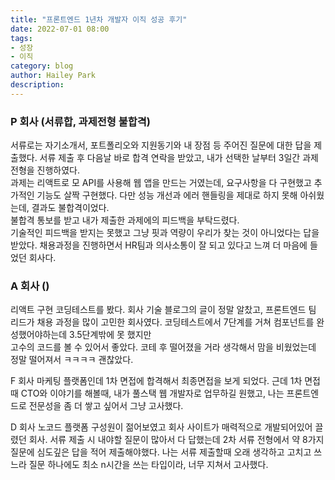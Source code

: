 ```yaml
---
title: "프론트엔드 1년차 개발자 이직 성공 후기"
date: 2022-07-01 08:00
tags:
- 성장
- 이직
category: blog
author: Hailey Park
description: 
---
```


### P 회사 (서류합, 과제전형 불합격)

서류로는 자기소개서, 포트폴리오와 지원동기와 내 장점 등 주어진 질문에 대한 답을 제출했다. 
서류 제출 후 다음날 바로 합격 연락을 받았고, 내가 선택한 날부터 3일간 과제 전형을 진행하였다.  
과제는 리액트로 모 API를 사용해 웹 앱을 만드는 거였는데, 요구사항을 다 구현했고 추가적인 기능도 살짝 구현했다. 
다만 성능 개선과 에러 핸들링을 제대로 하지 못해 아쉬웠는데, 결과도 불합격이었다.  
불합격 통보를 받고 내가 제출한 과제에의 피드백을 부탁드렸다.  
기술적인 피드백을 받지는 못했고 그냥 핏과 역량이 우리가 찾는 것이 아니었다는 답을 받았다.
채용과정을 진행하면서 HR팀과 의사소통이 잘 되고 있다고 느껴 더 마음에 들었던 회사다. 

### A 회사 ()

리액트 구현 코딩테스트를 봤다. 
회사 기술 블로그의 글이 정말 알찼고, 프론트엔드 팀 리드가 채용 과정을 많이 고민한 회사였다.
코딩테스트에서 7단계를 거쳐 컴포넌트를 완성했어야하는데 3.5단계밖에 못 했지만  
고수의 코드를 볼  수 있어서 좋았다. 코테 후 떨어졌을 거라 생각해서 맘을 비웠었는데 정말 떨어져서 ㅋㅋㅋㅋ 괜찮았다.

F 회사
마케팅 플랫폼인데 1차 면접에 합격해서 최종면접을 보게 되었다. 근데 1차 면접때 CTO와 이야기를 해볼때, 내가 풀스택 웹 개발자로 업무하길 원했고, 나는 프론트엔드로 전문성을 좀 더 쌓고 싶어서 그냥 고사했다.

D 회사
노코드 플랫폼
구성원이 젊어보였고 회사 사이트가 매력적으로 개발되어있어 끌렸던 회사. 서류 제출 시 내야할 질문이 많아서 다 답했는데 2차 서류 전형에서 약 8가지 질문에 심도깊은 답을 적어 제출해야했다. 나는 서류 제출할때 오래 생각하고 고치고 쓰느라 질문 하나에도 최소 n시간을 쓰는 타입이라, 너무 지쳐서 고사했다.